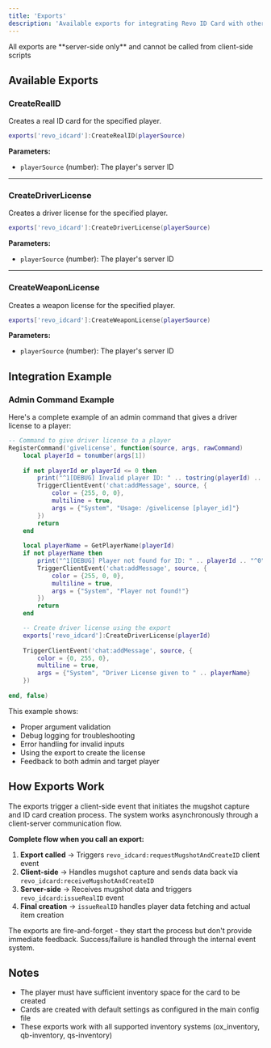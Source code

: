 ```yaml
---
title: 'Exports'
description: 'Available exports for integrating Revo ID Card with other resources.'
---
```


<Warning>
  All exports are **server-side only** and cannot be called from client-side scripts
</Warning>

## Available Exports

### CreateRealID
Creates a real ID card for the specified player.

```lua
exports['revo_idcard']:CreateRealID(playerSource)
```

**Parameters:**
- `playerSource` (number): The player's server ID

---

### CreateDriverLicense
Creates a driver license for the specified player.

```lua
exports['revo_idcard']:CreateDriverLicense(playerSource)
```

**Parameters:**
- `playerSource` (number): The player's server ID

---

### CreateWeaponLicense
Creates a weapon license for the specified player.

```lua
exports['revo_idcard']:CreateWeaponLicense(playerSource)
```

**Parameters:**
- `playerSource` (number): The player's server ID

## Integration Example

### Admin Command Example
Here's a complete example of an admin command that gives a driver license to a player:

```lua
-- Command to give driver license to a player
RegisterCommand('givelicense', function(source, args, rawCommand)
    local playerId = tonumber(args[1])
    
    if not playerId or playerId <= 0 then
        print("^1[DEBUG] Invalid player ID: " .. tostring(playerId) .. "^0")
        TriggerClientEvent('chat:addMessage', source, {
            color = {255, 0, 0},
            multiline = true,
            args = {"System", "Usage: /givelicense [player_id]"}
        })
        return
    end
    
    local playerName = GetPlayerName(playerId)    
    if not playerName then
        print("^1[DEBUG] Player not found for ID: " .. playerId .. "^0")
        TriggerClientEvent('chat:addMessage', source, {
            color = {255, 0, 0},
            multiline = true,
            args = {"System", "Player not found!"}
        })
        return
    end

    -- Create driver license using the export
    exports['revo_idcard']:CreateDriverLicense(playerId)
    
    TriggerClientEvent('chat:addMessage', source, {
        color = {0, 255, 0},
        multiline = true,
        args = {"System", "Driver License given to " .. playerName}
    })
    
end, false)
```

This example shows:
- Proper argument validation
- Debug logging for troubleshooting
- Error handling for invalid inputs
- Using the export to create the license
- Feedback to both admin and target player

## How Exports Work

The exports trigger a client-side event that initiates the mugshot capture and ID card creation process. The system works asynchronously through a client-server communication flow.

**Complete flow when you call an export:**
1. **Export called** → Triggers `revo_idcard:requestMugshotAndCreateID` client event
2. **Client-side** → Handles mugshot capture and sends data back via `revo_idcard:receiveMugshotAndCreateID`
3. **Server-side** → Receives mugshot data and triggers `revo_idcard:issueRealID` event
4. **Final creation** → `issueRealID` handles player data fetching and actual item creation

<Note>
  The exports are fire-and-forget - they start the process but don't provide immediate feedback. Success/failure is handled through the internal event system.
</Note>

## Notes
- The player must have sufficient inventory space for the card to be created
- Cards are created with default settings as configured in the main config file
- These exports work with all supported inventory systems (ox_inventory, qb-inventory, qs-inventory)
